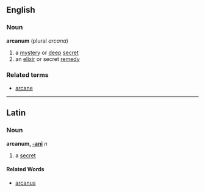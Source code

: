 ==English==
===Noun===
'''arcanum'''  (plural ''arcana'')
#a [[mystery]] or [[deep]] [[secret]]
#an [[elixir]] or secret [[remedy]]
===Related terms===
*[[arcane]]
----
==Latin==
===Noun===
'''arcanum, [[Wiktionary Appendix:Latin second declension|-ani]]''' ''n''

#a [[secret]]
====Related Words====
*[[arcanus]]